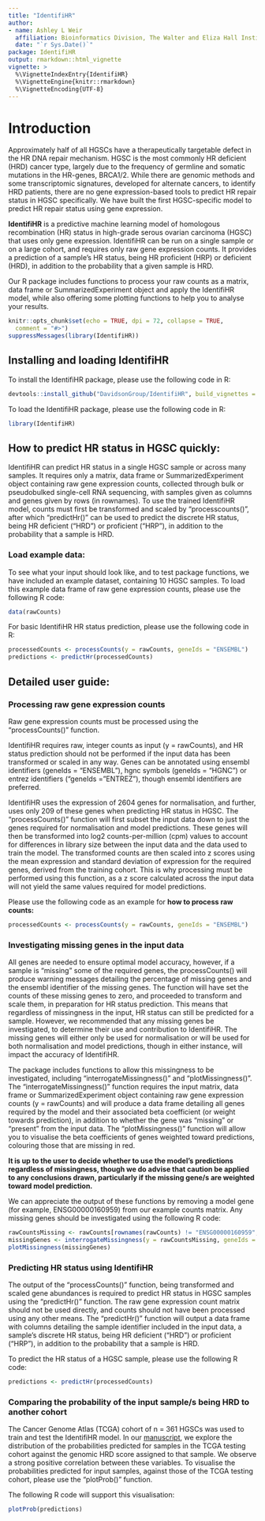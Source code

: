 ```yaml
---
title: "IdentifiHR"
author: 
- name: Ashley L Weir
  affiliation: Bioinformatics Division, The Walter and Eliza Hall Institute
  date: "`r Sys.Date()`"
package: IdentifiHR
output: rmarkdown::html_vignette
vignette: >
  %\VignetteIndexEntry{IdentifiHR}
  %\VignetteEngine{knitr::rmarkdown}
  %\VignetteEncoding{UTF-8}
---
```


# Introduction

Approximately half of all HGSCs have a therapeutically targetable defect in the HR DNA repair mechanism. HGSC is the most commonly HR deficient (HRD) cancer type, largely due to the frequency of germline and somatic mutations in the HR-genes, BRCA1/2. While there are genomic methods and some transcriptomic signatures, developed for alternate cancers, to identify HRD patients, there are no gene expression-based tools to predict HR repair status in HGSC specifically. We have built the first HGSC-specific model to predict HR repair status using gene expression.

**IdentifiHR** is a predictive machine learning model of homologous recombination (HR) status in high-grade serous ovarian carcinoma (HGSC) that uses only gene expression. IdentifiHR can be run on a single sample or on a large cohort, and requires only raw gene expression counts. It provides a prediction of a sample's HR status, being HR proficient (HRP) or deficient (HRD), in addition to the probability that a given sample is HRD. 

Our R package includes functions to process your raw counts as a matrix, data frame or SummarizedExperiment object and apply the IdentifiHR model, while also offering some plotting functions to help you to analyse your results.

```r
knitr::opts_chunk$set(echo = TRUE, dpi = 72, collapse = TRUE,
  comment = "#>")
suppressMessages(library(IdentifiHR))
```
## Installing and loading IdentifiHR

To install the IdentifiHR package, please use the following code in R:

```r
devtools::install_github("DavidsonGroup/IdentifiHR", build_vignettes = TRUE)
```

To load the IdentifiHR package, please use the following code in R:

```r
library(IdentifiHR)
```

## How to predict HR status in HGSC quickly:

IdentifiHR can predict HR status in a single HGSC sample or across many samples. It requires only a matrix, data frame or SummarizedExperiment object containing raw gene expression counts, collected through bulk or pseudobulked single-cell RNA sequencing, with samples given as columns and genes given by rows (in rownames). To use the trained IdentifiHR model, counts must first be transformed and scaled by "processcounts()", after which "predictHr()" can be used to predict the discrete HR status, being HR deficient ("HRD") or proficient ("HRP"), in addition to the probability that a sample is HRD. 

### Load example data: 

To see what your input should look like, and to test  package functions, we have included an example dataset, containing 10 HGSC samples.
To load this example data frame of raw gene expression counts, please use the following R code:

```r
data(rawCounts)
```

For basic IdentifiHR HR status prediction, please use the following code in R:

```r
processedCounts <- processCounts(y = rawCounts, geneIds = "ENSEMBL")
predictions <- predictHr(processedCounts)
```

## Detailed user guide:

### Processing raw gene expression counts

Raw gene expression counts must be processed using the "processCounts()" function. 

IdentifiHR requires raw, integer counts as input (y = rawCounts), and HR status prediction should not be performed if the input data has been transformed or scaled in any way. Genes can be annotated using ensembl identifiers (geneIds = "ENSEMBL"), hgnc symbols (geneIds = "HGNC") or entrez identifiers ("geneIds = "ENTREZ"), though ensembl identifiers are preferred. 

IdentifiHR uses the expression of 2604 genes for normalisation, and further, uses only 209 of these genes when predicting HR status in HGSC.  The "processCounts()" function will first subset the input data down to just the genes required for normalisation and model predictions. These genes will then be transformed into log2 counts-per-million (cpm) values to account for differences in library size between the input data and the data used to train the model. The transformed counts are then scaled into z scores using the mean expression and standard deviation of expression for the required genes, derived from the training cohort. This is why processing must be performed using this function, as a z score calculated across the input data will not yield the same values required for model predictions. 

Please use the following code as an example for **how to process raw counts:**

```r
processedCounts <- processCounts(y = rawCounts, geneIds = "ENSEMBL")
```

### Investigating missing genes in the input data

All genes are needed to ensure optimal model accuracy, however, if a sample is "missing" some of the required genes, the processCounts() will produce warning messages detailing the percentage of missing genes and the ensembl identifier of the missing genes. The function will have set the counts of these missing genes to zero, and proceeded to transform and scale them, in preparation for HR status prediction. This means that regardless of missingness in the input, HR status can still be predicted for a sample. However, we recommended that any missing genes be investigated, to determine their use and contribution to IdentifiHR. The missing genes will either only be used for normalisation or will be used for both normalisation and model predictions, though in either instance, will impact the accuracy of IdentifiHR.

The package includes functions to allow this missingness to be investigated, including "interrogateMissingness()" and "plotMissingness()". The "interrogateMissingness()" function requires the input matrix, data frame or SummarizedExperiment object containing raw gene expression counts (y = rawCounts) and will produce a data frame detailing all genes required by the model and their associated beta coefficient (or weight towards prediction), in addition to whether the gene was "missing" or "present" from the input data. The "plotMissingness()" function will allow you to visualise the beta coefficients of genes weighted toward predictions, colouring those that are missing in red. 

**It is up to the user to decide whether to use the model's predictions regardless of missingness, though we do advise that caution be applied to any conclusions drawn, particularly if the missing gene/s are weighted toward model prediction.**

We can appreciate the output of these functions by removing a model gene (for example, ENSG00000160959) from our example counts matrix.
Any missing genes should be investigated using the following R code:

```r

rawCountsMissing <- rawCounts[rownames(rawCounts) != "ENSG00000160959", ]
missingGenes <- interrogateMissingness(y = rawCountsMissing, geneIds = "ENSEMBL")
plotMissingness(missingGenes)
```

### Predicting HR status using IdentifiHR

The output of the "processCounts()" function, being transformed and scaled gene abundances is required to predict HR status in HGSC samples using the "predictHr()" function. The raw gene expression count matrix should not be used directly, and counts should not have been processed using any other means. The "predictHr()" function will output a data frame with columns detailing the sample identifier included in the input data, a sample's discrete HR status, being HR deficient ("HRD") or proficient ("HRP"), in addition to the probability that a sample is HRD.

To predict the HR status of a HGSC sample, please use the following R code:

```r
predictions <- predictHr(processedCounts)
```

### Comparing the probability of the input sample/s being HRD to another cohort

The Cancer Genome Atlas (TCGA) cohort of n = 361 HGSCs was used to train and test the IdentifiHR model. In our [manuscript](https://www.biorxiv.org/content/10.1101/2024.08.15.608185v1), we explore the distribution of the probabilities predicted for samples in the TCGA testing cohort against the genomic HRD score assigned to that sample. We observe a strong positive correlation between these variables. To visualise the probabilities predicted for input samples, against those of the TCGA testing cohort, please use the "plotProb()" function. 

The following R code will support this visualisation:

```r
plotProb(predictions)
```
